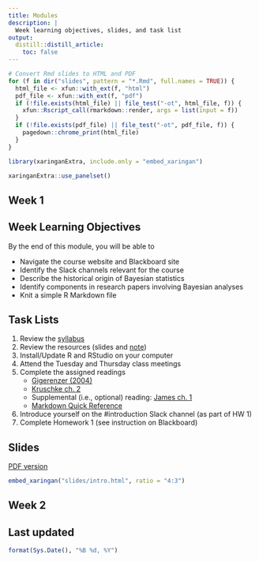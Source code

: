 ```yaml
---
title: Modules
description: |
  Week learning objectives, slides, and task list
output:
  distill::distill_article:
    toc: false
---
```


```r
# Convert Rmd slides to HTML and PDF
for (f in dir("slides", pattern = "*.Rmd", full.names = TRUE)) {
  html_file <- xfun::with_ext(f, "html")
  pdf_file <- xfun::with_ext(f, "pdf")
  if (!file.exists(html_file) || file_test("-ot", html_file, f)) {
    xfun::Rscript_call(rmarkdown::render, args = list(input = f))
  }
  if (!file.exists(pdf_file) || file_test("-ot", pdf_file, f)) {
    pagedown::chrome_print(html_file)
  }
}
```

```r
library(xaringanExtra, include.only = "embed_xaringan")
```

```r
xaringanExtra::use_panelset()
```

::: {.panelset}
::: {.panel}

# Week 1

## Week Learning Objectives

By the end of this module, you will be able to 

- Navigate the course website and Blackboard site
- Identify the Slack channels relevant for the course
- Describe the historical origin of Bayesian statistics
- Identify components in research papers involving Bayesian analyses
- Knit a simple R Markdown file

## Task Lists

1. Review the [syllabus](syllabus.html)
2. Review the resources (slides and [note][5])
3. Install/Update R and RStudio on your computer
4. Attend the Tuesday and Thursday class meetings
5. Complete the assigned readings
    * [Gigerenzer (2004)][1]
    * [Kruschke ch. 2][2]
    * Supplemental (i.e., optional) reading: [James ch. 1][3]
    * [Markdown Quick Reference][4]
6. Introduce yourself on the #introduction Slack channel (as part of HW 1)
7. Complete Homework 1 (see instruction on Blackboard)

[1]: https://pure.mpg.de/rest/items/item_2101336/component/file_2101335/content
[2]: https://drive.google.com/file/d/1tr7XpIVf04S44o5ZploxJcd37Fg1GygV/view
[3]: https://jim-stone.staff.shef.ac.uk/BookBayes2012/bookbayesch01.pdf
[4]: https://web.mit.edu/r/current/RStudio/resources/markdown_help.html
[5]: r_basics.html

## Slides

[PDF version](slides/intro.pdf){target="_blank"}

```r
embed_xaringan("slides/intro.html", ratio = "4:3")
```

:::

::: {.panel}

# Week 2

:::

:::

## Last updated {.appendix}

```r
format(Sys.Date(), "%B %d, %Y")
```
